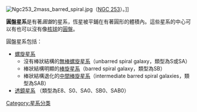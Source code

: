 {{unreferenced|time=2012-9-9}} 
[[File:Ngc253_2mass_barred_spiral.jpg|thumb]]（[[NGC_253|NGC 253]]）。]]

'''圓盤星系'''是有著''圓盤''的星系，恆星被平鋪在有著圓形的體積內。這些星系的中心可以有也可以沒有像[[核球_(星系)|核球]]的[[星系盤|圓盤]]。

圓盤星系包括：
* [[螺旋星系|螺旋星系]]
** 沒有棒狀結構的[[螺旋星系|無棒螺旋星系]]（unbarred spiral galaxy，類型為S或SA）
** 棒狀結構明顯的[[棒旋星系|棒旋星系]]（barred spiral galaxy，類型為SB）
** 棒狀結構退化的[[中間棒旋星系|中間棒旋星系]]（intermediate barred spiral galaxies，類型為SAB）
* [[透鏡星系|透鏡星系]] （類型為E8、S0、SA0、SB0、SAB0）

{{星系}}
{{galaxy-stub}}

[[Category:星系分类|Category:星系分类]]